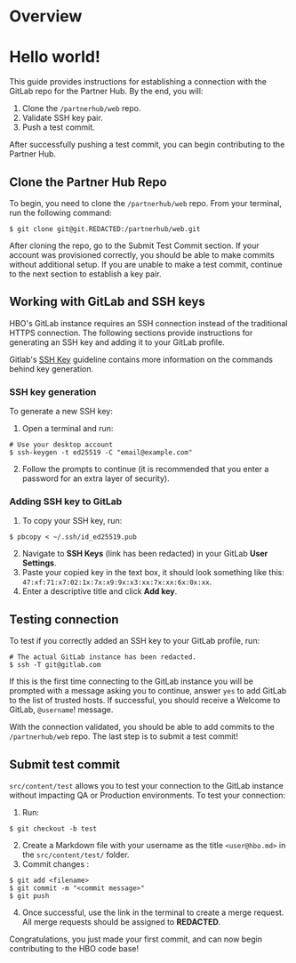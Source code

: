 
# Overview

<h1 class="test">
    Hello world!
  </h1>


This guide provides instructions for establishing a connection with the GitLab repo for the Partner Hub. By the end, you will:

1. Clone the `/partnerhub/web` repo.
2. Validate SSH key pair.
3. Push a test commit.

After successfully pushing a test commit, you can begin contributing to the Partner Hub.

## Clone the Partner Hub Repo

To begin, you need to clone the `/partnerhub/web` repo. From your terminal, run the following command:

```
$ git clone git@git.REDACTED:/partnerhub/web.git
```

After cloning the repo, go to the Submit Test Commit section. If your account was provisioned correctly, you should be able to make commits without additional setup. If you are unable to make a test commit, continue to the next section to establish a key pair.

## Working with GitLab and SSH keys

HBO's GitLab instance requires an SSH connection instead of the traditional HTTPS connection. The following sections provide instructions for generating an SSH key and adding it to your GitLab profile.

Gitlab's [SSH Key](https://git.wmedia.tech/help/ssh/README#generating-a-new-ssh-key-pair) guideline contains more information on the commands behind key generation.

### SSH key generation

To generate a new SSH key:

1. Open a terminal and run:

```
# Use your desktop account
$ ssh-keygen -t ed25519 -C "email@example.com"
```

2. Follow the prompts to continue (it is recommended that you enter a password for an extra layer of security).

### Adding SSH key to GitLab

1. To copy your SSH key, run:

```
$ pbcopy < ~/.ssh/id_ed25519.pub
```

2. Navigate to **SSH Keys** (link has been redacted) in your GitLab **User Settings**.
3. Paste your copied key in the text box, it should look something like this: `47:xf:71:x7:02:1x:7x:x9:9x:x3:xx:7x:xx:6x:0x:xx`.
4. Enter a descriptive title and click **Add key**.

## Testing connection

To test if you correctly added an SSH key to your GitLab profile, run:

```
# The actual GitLab instance has been redacted.
$ ssh -T git@gitlab.com
```

If this is the first time connecting to the GitLab instance you will be prompted with a message asking you to continue, answer `yes` to add GitLab to the list of trusted hosts. If successful, you should receive a Welcome to GitLab, `@username`! message.

With the connection validated, you should be able to add commits to the `/partnerhub/web` repo. The last step is to submit a test commit!

## Submit test commit

`src/content/test` allows you to test your connection to the GitLab instance without impacting QA or Production environments. To test your connection:

1. Run:

```
$ git checkout -b test
```

2. Create a Markdown file with your username as the title `<user@hbo.md>` in the `src/content/test/` folder.
3. Commit changes :

```
$ git add <filename>
$ git commit -m "<commit message>"
$ git push
```

4. Once successful, use the link in the terminal to create a merge request. All merge requests should be assigned to **REDACTED**.

Congratulations, you just made your first commit, and can now begin contributing to the HBO code base!
